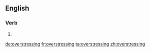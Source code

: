 ==English==

===Verb===
{{head|en}}

# {{present participle of|overstress}}

[[de:overstressing]]
[[fr:overstressing]]
[[ta:overstressing]]
[[zh:overstressing]]